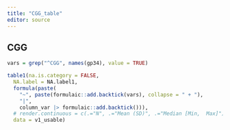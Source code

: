 ```yaml
---
title: "CGG_table"
editor: source
---
```


## CGG

```r

vars = grep("^CGG", names(gp34), value = TRUE)

table1(na.is.category = FALSE, 
  NA.label = NA.label1,
  formula(paste(
    "~", paste(formulaic::add.backtick(vars), collapse = " + "), 
    "|",
    column_var |> formulaic::add.backtick())),
  # render.continuous = c(.="N", .="Mean (SD)", .="Median [Min,  Max]"),
  data = v1_usable)
```
